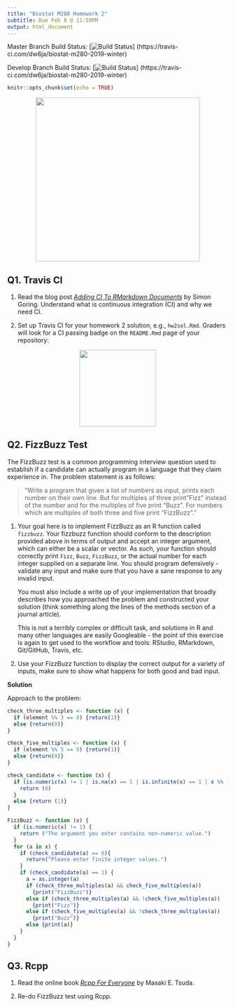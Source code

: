 ```yaml
---
title: "Biostat M280 Homework 2"
subtitle: Due Feb 8 @ 11:59PM
output: html_document
---
```


Master Branch Build Status: [![Build Status](https://travis-ci.com/dw6ja/biostat-m280-2019-winter.svg?token=
n1aThhByBWVNp3dBWZ8f&branch=master)]
(https://travis-ci.com/dw6ja/biostat-m280-2019-winter)

Develop Branch Build Status: [![Build Status](https://travis-ci.com/dw6ja/biostat-m280-2019-winter.svg?token=
n1aThhByBWVNp3dBWZ8f&branch=develop)]
(https://travis-ci.com/dw6ja/biostat-m280-2019-winter)

```r
knitr::opts_chunk$set(echo = TRUE)
```

<p align="center">
  <img src="./fizzbuzz.jpg" height="375">
</p>

## Q1. Travis CI

1. Read the blog post [_Adding CI To RMarkdown Documents_](http://www.goring.org/resources/Adding_CI_To_RMarkdown.html) by Simon Goring. Understand what is continuous integration (CI) and why we need CI.

2. Set up Travis CI for your homework 2 solution, e.g., `hw2sol.Rmd`. Graders will look for a CI passing badge on the `README.Rmd` page of your repository:

<p align="center">
  <img src="./passing.svg" height="175">
</p>


## Q2. FizzBuzz Test

The FizzBuzz test is a common programming interview question used to establish if a candidate can actually program in a language that they claim experience in. The problem statement is as follows:

> "Write a program that given a list of numbers as input, prints each number on their own line. But for multiples of three print "Fizz" instead of the number and for the multiples of five print “Buzz”. For numbers which are multiples of both three and five print “FizzBuzz”."

1. Your goal here is to implement FizzBuzz as an R function called `fizzbuzz`. Your fizzbuzz function should conform to the description provided above in terms of output and accept an integer argument, which can either be a scalar or vector. As such, your function should correctly print `Fizz`, `Buzz`, `FizzBuzz`, or the actual number for each integer supplied on a separate line. You should program defensively - validate any input and make sure that you have a sane response to any invalid input.

    You must also include a write up of your implementation that broadly describes how you approached the problem and constructed your solution (think something along the lines of the methods section of a journal article).

    This is not a terribly complex or difficult task, and solutions in R and many other languages are easily Googleable - the point of this exercise is again to get used to the workflow and tools: RStudio, RMarkdown, Git/GitHub, Travis, etc.

2. Use your FizzBuzz function to display the correct output for a variety of inputs, make sure to show what happens for both good and bad input. 

  **Solution**

Approach to the problem:

```r
check_three_multiples <- function (x) {
  if (element %% 3 == 0) {return(1)}
  else {return(0)}
}

check_five_multiples <- function (x) {
  if (element %% 5 == 0) {return(1)}
  else {return(0)}
}

check_candidate <- function (x) {
  if (is.numeric(x) != 1 | is.na(x) == 1 | is.infinite(x) == 1 | x %% 1 != 0) {
    return (0)
  }
  else {return (1)}
}

FizzBuzz <- function (x) {
  if (is.numeric(x) != 1) {
    return ("The argument you enter contains non-numeric value.")
  }
  for (a in x) {
    if (check_candidate(a) == 0){
      return("Please enter finite integer values.")
    }
    if (check_candidate(a) == 1) {
      a = as.integer(a)
      if (check_three_multiples(a) && check_five_multiples(a)) 
        {print("FizzBuzz")}
      else if (check_three_multiples(a) && !check_five_multiples(a)) 
        {print("Fizz")}
      else if (check_five_multiples(a) && !check_three_multiples(a)) 
        {print("Buzz")}
      else {print(a)}
    }
  }
}


```


## Q3. Rcpp

1. Read the online book [_Rcpp For Everyone_](https://teuder.github.io/rcpp4everyone_en/) by Masaki E. Tsuda.

2. Re-do FizzBuzz test using Rcpp. 


